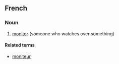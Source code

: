 ==French==

===Noun===
{{fr-noun|f}}

# [[monitor]] (someone who watches over something)

====Related terms====
*[[moniteur]]